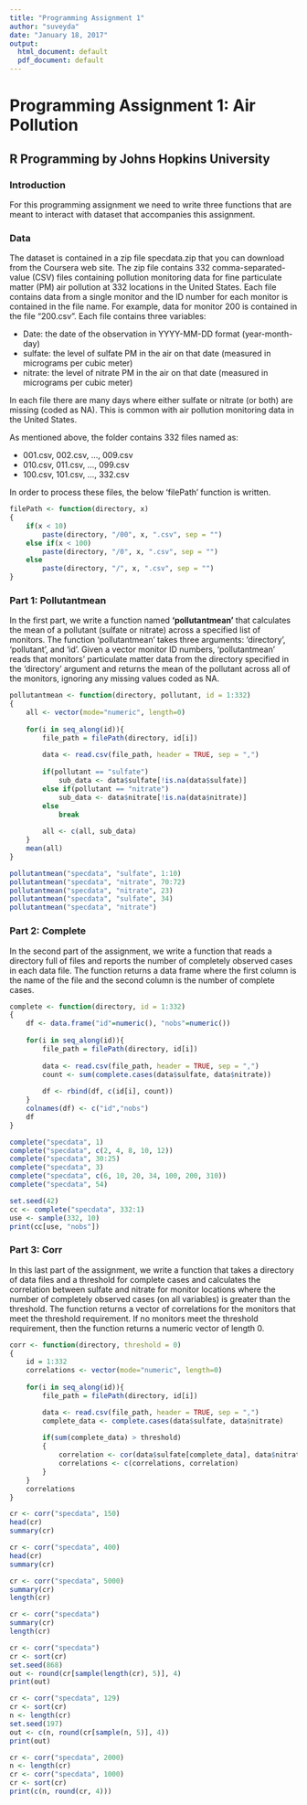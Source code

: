 ---
title: "Programming Assignment 1"
author: "suveyda"
date: "January 18, 2017"
output:
  html_document: default
  pdf_document: default
---

# Programming Assignment 1: Air Pollution

## R Programming by Johns Hopkins University

### Introduction

For this programming assignment we need to write three functions that are meant to interact with dataset that accompanies this assignment. 

### Data

The dataset is contained in a zip file specdata.zip that you can download from the Coursera web site. The zip file contains 332 comma-separated-value (CSV) files containing pollution monitoring data for fine particulate matter (PM) air pollution at 332 locations in the United States. Each file contains data from a single monitor and the ID number for each monitor is contained in the file name. For example, data for monitor 200 is contained in the file "200.csv". Each file contains three variables:

* Date: the date of the observation in YYYY-MM-DD format (year-month-day)
* sulfate: the level of sulfate PM in the air on that date (measured in micrograms per cubic meter)
* nitrate: the level of nitrate PM in the air on that date (measured in micrograms per cubic meter)

In each file there are many days where either sulfate or nitrate (or both) are missing (coded as NA). This is common with air pollution monitoring data in the United States.

As mentioned above, the folder contains 332 files named as:

* 001.csv, 002.csv, ..., 009.csv
* 010.csv, 011.csv, ..., 099.csv
* 100.csv, 101.csv, ..., 332.csv

In order to process these files, the below 'filePath' function is written.

```{r filePath}
filePath <- function(directory, x)
{
	if(x < 10)
		paste(directory, "/00", x, ".csv", sep = "")
	else if(x < 100)
		paste(directory, "/0", x, ".csv", sep = "")
	else
		paste(directory, "/", x, ".csv", sep = "")
}
```

### Part 1: Pollutantmean

In the first part, we write a function named **'pollutantmean'** that calculates the mean of a pollutant (sulfate or nitrate) across a specified list of monitors. The function 'pollutantmean' takes three arguments: 'directory', 'pollutant', and 'id'. Given a vector monitor ID numbers, 'pollutantmean' reads that monitors' particulate matter data from the directory specified in the 'directory' argument and returns the mean of the pollutant across all of the monitors, ignoring any missing values coded as NA. 

```{r pollutantmean}
pollutantmean <- function(directory, pollutant, id = 1:332)
{
	all <- vector(mode="numeric", length=0)
	
	for(i in seq_along(id)){
		file_path = filePath(directory, id[i])
		
		data <- read.csv(file_path, header = TRUE, sep = ",")
		
		if(pollutant == "sulfate")
			sub_data <- data$sulfate[!is.na(data$sulfate)]
		else if(pollutant == "nitrate")
			sub_data <- data$nitrate[!is.na(data$nitrate)]
		else
			break
			
		all <- c(all, sub_data)
	}
	mean(all)
}
```

```{r}
pollutantmean("specdata", "sulfate", 1:10)
pollutantmean("specdata", "nitrate", 70:72)
pollutantmean("specdata", "nitrate", 23)
pollutantmean("specdata", "sulfate", 34)
pollutantmean("specdata", "nitrate")
```

### Part 2: Complete

In the second part of the assignment, we write a function that reads a directory full of files and reports the number of completely observed cases in each data file. The function returns a data frame where the first column is the name of the file and the second column is the number of complete cases. 

```{r complete}
complete <- function(directory, id = 1:332)
{
	df <- data.frame("id"=numeric(), "nobs"=numeric())
	
	for(i in seq_along(id)){
		file_path = filePath(directory, id[i])
		
		data <- read.csv(file_path, header = TRUE, sep = ",")
		count <- sum(complete.cases(data$sulfate, data$nitrate))
		
		df <- rbind(df, c(id[i], count))
	}
	colnames(df) <- c("id","nobs")
	df
}
```

```{r}
complete("specdata", 1)
complete("specdata", c(2, 4, 8, 10, 12))
complete("specdata", 30:25)
complete("specdata", 3)
complete("specdata", c(6, 10, 20, 34, 100, 200, 310))
complete("specdata", 54)
```

```{r}
set.seed(42)
cc <- complete("specdata", 332:1)
use <- sample(332, 10)
print(cc[use, "nobs"])
```


### Part 3: Corr

In this last part of the assignment, we write a function that takes a directory of data files and a threshold for complete cases and calculates the correlation between sulfate and nitrate for monitor locations where the number of completely observed cases (on all variables) is greater than the threshold. The function returns a vector of correlations for the monitors that meet the threshold requirement. If no monitors meet the threshold requirement, then the function returns a numeric vector of length 0. 

```{r corr}
corr <- function(directory, threshold = 0)
{
	id = 1:332
	correlations <- vector(mode="numeric", length=0)
	
	for(i in seq_along(id)){
		file_path = filePath(directory, id[i])

		data <- read.csv(file_path, header = TRUE, sep = ",")
		complete_data <- complete.cases(data$sulfate, data$nitrate)
		
		if(sum(complete_data) > threshold)
		{
			correlation <- cor(data$sulfate[complete_data], data$nitrate[complete_data])
			correlations <- c(correlations, correlation)
		}
	}
	correlations
}
```

```{r}
cr <- corr("specdata", 150)
head(cr)
summary(cr)

cr <- corr("specdata", 400)
head(cr)
summary(cr)

cr <- corr("specdata", 5000)
summary(cr)
length(cr)

cr <- corr("specdata")
summary(cr)
length(cr)

cr <- corr("specdata")                
cr <- sort(cr)                
set.seed(868)                
out <- round(cr[sample(length(cr), 5)], 4)
print(out)

cr <- corr("specdata", 129)                
cr <- sort(cr)                
n <- length(cr)                
set.seed(197)                
out <- c(n, round(cr[sample(n, 5)], 4))
print(out)

cr <- corr("specdata", 2000)                
n <- length(cr)                
cr <- corr("specdata", 1000)                
cr <- sort(cr)
print(c(n, round(cr, 4)))
```

